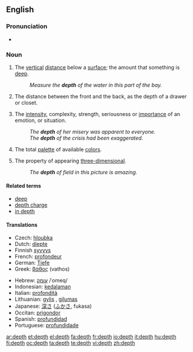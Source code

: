 ==English==

===Pronunciation===
* {{audio|en-us-depth.ogg|Audio (US)}}

===Noun===
{{en-noun}}

# The [[vertical]] [[distance]] below a [[surface]]; the amount that something is [[deep]].
#: ''Measure the '''depth''' of the water in this part of the bay.''
# The distance between the front and the back, as the depth of a drawer or closet.
# {{context|figurative}} The [[intensity]], complexity, strength, seriousness or [[importance]] of an emotion, or situation.
#: ''The '''depth''' of her misery was apparent to everyone.''
#: ''The '''depth''' of the crisis had been exaggerated.''
# {{context|computing|colors}} The total [[palette]] of available [[color]]s.
# {{context|art|photography}} The property of appearing [[three-dimensional]].
#: ''The '''depth''' of field in this picture is amazing.''

====Related terms====
* [[deep]]
* [[depth charge]]
* [[in depth]]

====Translations====
{{trans-top|vertical distance below a surface}}
* Czech: [[hloubka]] {{f}}
* Dutch: [[diepte]] {{f}}
* Finnish [[syvyys]]
* French: [[profondeur]] {{f}}
* German: [[Tiefe]] {{f}}
* Greek: [[βάθος]] (vathos) {{n}}
{{trans-mid}}
* Hebrew: [[עומק]] /ʿomeq/ {{m}}
* Indonesian: [[dalam|kedalaman]]
* Italian: [[profondità]] {{f}}
* Lithuanian: [[gylis]] {{m}}, [[gilumas]] {{m}}
* Japanese: [[深さ]] ([[ふかさ]], fukasa)
* Occitan: [[prigondor]] {{f}}
* Spanish: [[profundidad]] {{f}}
* Portuguese: [[profundidade]] {{f}}
{{trans-bottom}}

[[ar:depth]]
[[et:depth]]
[[el:depth]]
[[fa:depth]]
[[fr:depth]]
[[io:depth]]
[[it:depth]]
[[hu:depth]]
[[fi:depth]]
[[oc:depth]]
[[ta:depth]]
[[te:depth]]
[[vi:depth]]
[[zh:depth]]